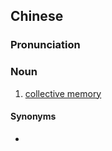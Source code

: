 {{also|集体记忆}}
==Chinese==
{{zh-forms|s=集体记忆|type=22}}

===Pronunciation===
{{zh-pron
|m=jítǐ jìyì
|cat=n
}}

===Noun===
{{zh-noun}}

# [[collective memory]]

====Synonyms====
* {{zh-l|集體回憶}}